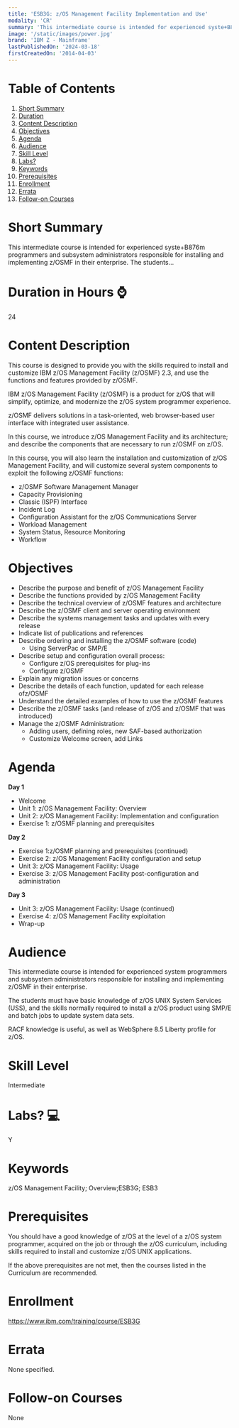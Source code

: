 ```yaml
---
title: 'ESB3G: z/OS Management Facility Implementation and Use'
modality: 'CR'
summary: 'This intermediate course is intended for experienced syste+B876m programmers and subsystem administrators responsible for installing and implementing z/OSMF in their enterprise. The students...'
image: '/static/images/power.jpg'
brand: 'IBM Z - Mainframe'
lastPublishedOn: '2024-03-18'
firstCreatedOn: '2014-04-03'
---
```

# Table of Contents
1.  [Short Summary](#short-summary)
2.  [Duration](#duration-in-hours-)
3.  [Content Description](#content-description)
4.  [Objectives](#objectives)
5.  [Agenda](#agenda)
6.  [Audience](#audience)
7.  [Skill Level](#skill-level)
8.  [Labs?](#labs-)
9.  [Keywords](#keywords)
10. [Prerequisites](#prerequisites)
11. [Enrollment](#enrollment)
12. [Errata](#errata)
13. [Follow-on Courses](#follow-on-courses)

# Short Summary
This intermediate course is intended for experienced syste+B876m programmers and subsystem administrators responsible for installing and implementing z/OSMF in their enterprise. The students...

# Duration in Hours ⌚
24

# Content Description
This course is designed to provide you with the skills required to install and customize IBM z/OS Management Facility (z/OSMF) 2.3, and use the functions and features provided by z/OSMF.

IBM z/OS Management Facility (z/OSMF) is a product for z/OS that will simplify, optimize, and modernize the z/OS system programmer experience.

z/OSMF delivers solutions in a task-oriented, web browser-based user interface with integrated user assistance.

In this course, we introduce z/OS Management Facility and its architecture; and describe the components that are necessary to run z/OSMF on z/OS.

In this course, you will also learn the installation and customization of z/OS Management Facility, and will customize several system components to exploit the following z/OSMF functions:

* z/OSMF Software Management Manager
* Capacity Provisioning
* Classic (ISPF) Interface
* Incident Log
* Configuration Assistant for the z/OS Communications Server
* Workload Management
* System Status, Resource Monitoring
* Workflow


# Objectives
* Describe the purpose and benefit of z/OS Management Facility
* Describe the functions provided by z/OS Management Facility
* Describe the technical overview of z/OSMF features and architecture
* Describe the z/OSMF client and server operating environment
* Describe the systems management tasks and updates with every release
* Indicate list of publications and references
* Describe ordering and installing the z/OSMF software (code)
	+ Using ServerPac or SMP/E
* Describe setup and configuration overall process:
	+ Configure z/OS prerequisites for plug-ins
	+ Configure z/OSMF
* Explain any migration issues or concerns
* Describe the details of each function, updated for each release ofz/OSMF
* Understand the detailed examples of how to use the z/OSMF features
* Describe the z/OSMF tasks (and release of z/OS and z/OSMF that was introduced)
* Manage the z/OSMF Administration:
	+ Adding users, defining roles, new SAF-based authorization
	+ Customize Welcome screen, add Links


# Agenda
**Day 1**

* Welcome
* Unit 1: z/OS Management Facility: Overview
* Unit 2: z/OS Management Facility: Implementation and configuration
* Exercise 1: z/OSMF planning and prerequisites

**Day 2**

* Exercise 1:z/OSMF planning and prerequisites (continued)
* Exercise 2: z/OS Management Facility configuration and setup
* Unit 3: z/OS Management Facility: Usage
* Exercise 3: z/OS Management Facility post-configuration and administration

**Day 3**

* Unit 3: z/OS Management Facility: Usage (continued)
* Exercise 4: z/OS Management Facility exploitation
* Wrap-up


# Audience
This intermediate course is intended for experienced system programmers and subsystem administrators responsible for installing and implementing z/OSMF in their enterprise.


The students must have basic knowledge of z/OS UNIX System Services (USS), and the skills normally required to install a z/OS product using SMP/E and batch jobs to update system data sets.


RACF knowledge is useful, as well as WebSphere 8.5 Liberty profile for z/OS.



# Skill Level
Intermediate

# Labs? 💻
Y

# Keywords
z/OS Management Facility; Overview;ESB3G; ESB3

# Prerequisites
You should have a good knowledge of z/OS at the level of a z/OS system programmer, acquired on the job or through the z/OS curriculum, including skills required to install and customize z/OS UNIX applications.


If the above prerequisites are not met, then the courses listed in the Curriculum are recommended.



# Enrollment
https://www.ibm.com/training/course/ESB3G

# Errata
None specified.

# Follow-on Courses
None

